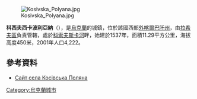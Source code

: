[[Image:Kosivska_Polyana.jpg|right]]

{{coord|48|0|11|N|24|6|25|E|scale:100000|display=title}}

'''科西夫西卡波利亞納'''（{{lang-uk|Косівська Поляна}}），是[[烏克蘭|烏克蘭]]的城鎮，位於該國西部[[外喀爾巴阡州|外喀爾巴阡州]]，由[[拉希夫區|拉希夫區]]負責管轄，處於[[科索夫斯卡河|科索夫斯卡河]]畔，始建於1537年，面積11.29平方公里，海拔高度450米，2001年人口4,222。

==參考資料==
* [http://www.kospol.ucoz.ua Сайт села Косівська Поляна] {{Wayback|url=http://www.kospol.ucoz.ua/ |date=20140604081923 }}

{{Ukraine-geo-stub}}
[[Category:烏克蘭城市|Category:烏克蘭城市]]
